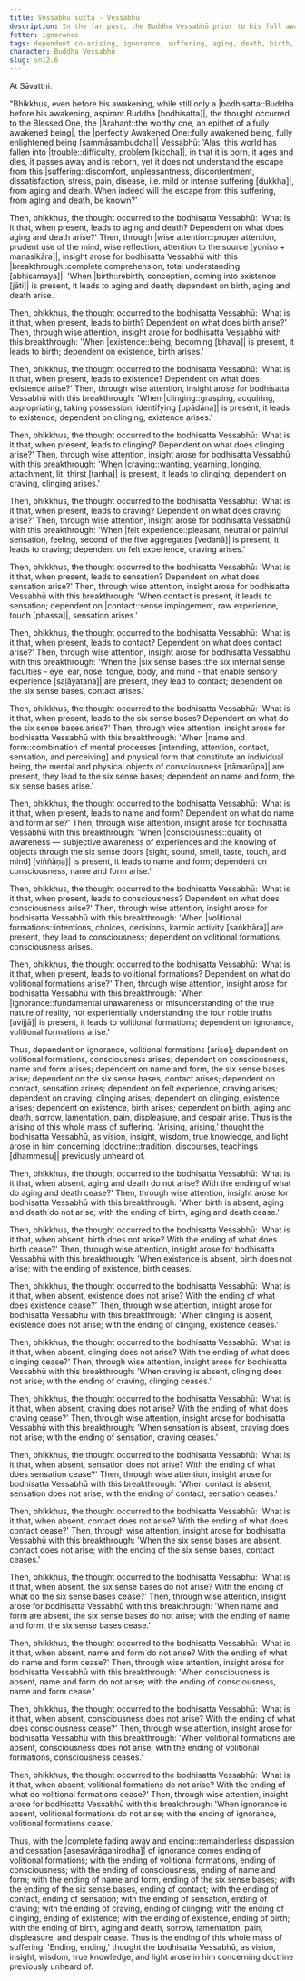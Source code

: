 ```yaml
---
title: Vessabhū sutta - Vessabhū
description: In the far past, the Buddha Vessabhū prior to his full awakening reflects on how the world has fallen into trouble and discovers the escape from suffering through wise attention and insight into dependent co-arising.
fetter: ignorance
tags: dependent co-arising, ignorance, suffering, aging, death, birth, existence, clinging, craving, sensation, feeling, contact, six sense bases, name and form, consciousness, volitional formations, sn, sn12-21, sn12
character: Buddha Vessabhū
slug: sn12.6
---
```


At Sāvatthi.

"Bhikkhus, even before his awakening, while still only a |bodhisatta::Buddha before his awakening, aspirant Buddha [bodhisatta]|, the thought occurred to the Blessed One, the |Arahant::the worthy one, an epithet of a fully awakened being|, the |perfectly Awakened One::fully awakened being, fully enlightened being [sammāsambuddha]| Vessabhū: 'Alas, this world has fallen into |trouble::difficulty, problem [kiccha]|, in that it is born, it ages and dies, it passes away and is reborn, yet it does not understand the escape from this |suffering::discomfort, unpleasantness, discontentment, dissatisfaction, stress, pain, disease, i.e. mild or intense suffering [dukkha]|, from aging and death. When indeed will the escape from this suffering, from aging and death, be known?'

Then, bhikkhus, the thought occurred to the bodhisatta Vessabhū: 'What is it that, when present, leads to aging and death? Dependent on what does aging and death arise?' Then, through |wise attention::proper attention, prudent use of the mind, wise reflection, attention to the source [yoniso + manasikāra]|, insight arose for bodhisatta Vessabhū with this |breakthrough::complete comprehension, total understanding [abhisamaya]|: 'When |birth::rebirth, conception, coming into existence [jāti]| is present, it leads to aging and death; dependent on birth, aging and death arise.'

Then, bhikkhus, the thought occurred to the bodhisatta Vessabhū: 'What is it that, when present, leads to birth? Dependent on what does birth arise?' Then, through wise attention, insight arose for bodhisatta Vessabhū with this breakthrough: 'When |existence::being, becoming [bhava]| is present, it leads to birth; dependent on existence, birth arises.'

Then, bhikkhus, the thought occurred to the bodhisatta Vessabhū: 'What is it that, when present, leads to existence? Dependent on what does existence arise?' Then, through wise attention, insight arose for bodhisatta Vessabhū with this breakthrough: 'When |clinging::grasping, acquiring, appropriating, taking possession, identifying [upādāna]| is present, it leads to existence; dependent on clinging, existence arises.'

Then, bhikkhus, the thought occurred to the bodhisatta Vessabhū: 'What is it that, when present, leads to clinging? Dependent on what does clinging arise?' Then, through wise attention, insight arose for bodhisatta Vessabhū with this breakthrough: 'When |craving::wanting, yearning, longing, attachment, lit. thirst [taṇha]| is present, it leads to clinging; dependent on craving, clinging arises.'

Then, bhikkhus, the thought occurred to the bodhisatta Vessabhū: 'What is it that, when present, leads to craving? Dependent on what does craving arise?' Then, through wise attention, insight arose for bodhisatta Vessabhū with this breakthrough: 'When |felt experience::pleasant, neutral or painful sensation, feeling, second of the five aggregates [vedanā]| is present, it leads to craving; dependent on felt experience, craving arises.'

Then, bhikkhus, the thought occurred to the bodhisatta Vessabhū: 'What is it that, when present, leads to sensation? Dependent on what does sensation arise?' Then, through wise attention, insight arose for bodhisatta Vessabhū with this breakthrough: 'When contact is present, it leads to sensation; dependent on |contact::sense impingement, raw experience, touch [phassa]|, sensation arises.'

Then, bhikkhus, the thought occurred to the bodhisatta Vessabhū: 'What is it that, when present, leads to contact? Dependent on what does contact arise?' Then, through wise attention, insight arose for bodhisatta Vessabhū with this breakthrough: 'When the |six sense bases::the six internal sense faculties - eye, ear, nose, tongue, body, and mind - that enable sensory experience [saḷāyatana]| are present, they lead to contact; dependent on the six sense bases, contact arises.'

Then, bhikkhus, the thought occurred to the bodhisatta Vessabhū: 'What is it that, when present, leads to the six sense bases? Dependent on what do the six sense bases arise?' Then, through wise attention, insight arose for bodhisatta Vessabhū with this breakthrough: 'When |name and form::combination of mental processes [intending, attention, contact, sensation, and perceiving] and physical form that constitute an individual being, the mental and physical objects of consciousness [nāmarūpa]| are present, they lead to the six sense bases; dependent on name and form, the six sense bases arise.'

Then, bhikkhus, the thought occurred to the bodhisatta Vessabhū: 'What is it that, when present, leads to name and form? Dependent on what do name and form arise?' Then, through wise attention, insight arose for bodhisatta Vessabhū with this breakthrough: 'When |consciousness::quality of awareness — subjective awareness of experiences and the knowing of objects through the six sense doors [sight, sound, smell, taste, touch, and mind] [viññāṇa]| is present, it leads to name and form; dependent on consciousness, name and form arise.'

Then, bhikkhus, the thought occurred to the bodhisatta Vessabhū: 'What is it that, when present, leads to consciousness? Dependent on what does consciousness arise?' Then, through wise attention, insight arose for bodhisatta Vessabhū with this breakthrough: 'When |volitional formations::intentions, choices, decisions, karmic activity [saṅkhāra]| are present, they lead to consciousness; dependent on volitional formations, consciousness arises.'

Then, bhikkhus, the thought occurred to the bodhisatta Vessabhū: 'What is it that, when present, leads to volitional formations? Dependent on what do volitional formations arise?' Then, through wise attention, insight arose for bodhisatta Vessabhū with this breakthrough: 'When |ignorance::fundamental unawareness or misunderstanding of the true nature of reality, not experientially understanding the four noble truths [avijjā]| is present, it leads to volitional formations; dependent on ignorance, volitional formations arise.'

Thus, dependent on ignorance, volitional formations [arise]; dependent on volitional formations, consciousness arises; dependent on consciousness, name and form arises; dependent on name and form, the six sense bases arise; dependent on the six sense bases, contact arises; dependent on contact, sensation arises; dependent on felt experience, craving arises; dependent on craving, clinging arises; dependent on clinging, existence arises; dependent on existence, birth arises; dependent on birth, aging and death, sorrow, lamentation, pain, displeasure, and despair arise. Thus is the arising of this whole mass of suffering. 'Arising, arising,' thought the bodhisatta Vessabhū, as vision, insight, wisdom, true knowledge, and light arose in him concerning |doctrine::tradition, discourses, teachings [dhammesu]| previously unheard of.

Then, bhikkhus, the thought occurred to the bodhisatta Vessabhū: 'What is it that, when absent, aging and death do not arise? With the ending of what do aging and death cease?' Then, through wise attention, insight arose for bodhisatta Vessabhū with this breakthrough: 'When birth is absent, aging and death do not arise; with the ending of birth, aging and death cease.'

Then, bhikkhus, the thought occurred to the bodhisatta Vessabhū: 'What is it that, when absent, birth does not arise? With the ending of what does birth cease?' Then, through wise attention, insight arose for bodhisatta Vessabhū with this breakthrough: 'When existence is absent, birth does not arise; with the ending of existence, birth ceases.'

Then, bhikkhus, the thought occurred to the bodhisatta Vessabhū: 'What is it that, when absent, existence does not arise? With the ending of what does existence cease?' Then, through wise attention, insight arose for bodhisatta Vessabhū with this breakthrough: 'When clinging is absent, existence does not arise; with the ending of clinging, existence ceases.'

Then, bhikkhus, the thought occurred to the bodhisatta Vessabhū: 'What is it that, when absent, clinging does not arise? With the ending of what does clinging cease?' Then, through wise attention, insight arose for bodhisatta Vessabhū with this breakthrough: 'When craving is absent, clinging does not arise; with the ending of craving, clinging ceases.'

Then, bhikkhus, the thought occurred to the bodhisatta Vessabhū: 'What is it that, when absent, craving does not arise? With the ending of what does craving cease?' Then, through wise attention, insight arose for bodhisatta Vessabhū with this breakthrough: 'When sensation is absent, craving does not arise; with the ending of sensation, craving ceases.'

Then, bhikkhus, the thought occurred to the bodhisatta Vessabhū: 'What is it that, when absent, sensation does not arise? With the ending of what does sensation cease?' Then, through wise attention, insight arose for bodhisatta Vessabhū with this breakthrough: 'When contact is absent, sensation does not arise; with the ending of contact, sensation ceases.'

Then, bhikkhus, the thought occurred to the bodhisatta Vessabhū: 'What is it that, when absent, contact does not arise? With the ending of what does contact cease?' Then, through wise attention, insight arose for bodhisatta Vessabhū with this breakthrough: 'When the six sense bases are absent, contact does not arise; with the ending of the six sense bases, contact ceases.'

Then, bhikkhus, the thought occurred to the bodhisatta Vessabhū: 'What is it that, when absent, the six sense bases do not arise? With the ending of what do the six sense bases cease?' Then, through wise attention, insight arose for bodhisatta Vessabhū with this breakthrough: 'When name and form are absent, the six sense bases do not arise; with the ending of name and form, the six sense bases cease.'

Then, bhikkhus, the thought occurred to the bodhisatta Vessabhū: 'What is it that, when absent, name and form do not arise? With the ending of what do name and form cease?' Then, through wise attention, insight arose for bodhisatta Vessabhū with this breakthrough: 'When consciousness is absent, name and form do not arise; with the ending of consciousness, name and form cease.'

Then, bhikkhus, the thought occurred to the bodhisatta Vessabhū: 'What is it that, when absent, consciousness does not arise? With the ending of what does consciousness cease?' Then, through wise attention, insight arose for bodhisatta Vessabhū with this breakthrough: 'When volitional formations are absent, consciousness does not arise; with the ending of volitional formations, consciousness ceases.'

Then, bhikkhus, the thought occurred to the bodhisatta Vessabhū: 'What is it that, when absent, volitional formations do not arise? With the ending of what do volitional formations cease?' Then, through wise attention, insight arose for bodhisatta Vessabhū with this breakthrough: 'When ignorance is absent, volitional formations do not arise; with the ending of ignorance, volitional formations cease.'

Thus, with the |complete fading away and ending::remainderless dispassion and cessation [asesavirāganirodha]| of ignorance comes ending of volitional formations; with the ending of volitional formations, ending of consciousness; with the ending of consciousness, ending of name and form; with the ending of name and form, ending of the six sense bases; with the ending of the six sense bases, ending of contact; with the ending of contact, ending of sensation; with the ending of sensation, ending of craving; with the ending of craving, ending of clinging; with the ending of clinging, ending of existence; with the ending of existence, ending of birth; with the ending of birth, aging and death, sorrow, lamentation, pain, displeasure, and despair cease. Thus is the ending of this whole mass of suffering. 'Ending, ending,' thought the bodhisatta Vessabhū, as vision, insight, wisdom, true knowledge, and light arose in him concerning doctrine previously unheard of.